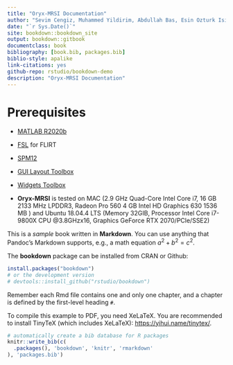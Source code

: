 ```yaml
--- 
title: "Oryx-MRSI Documentation"
author: "Sevim Cengiz, Muhammed Yildirim, Abdullah Bas, Esin Ozturk Isik"
date: "`r Sys.Date()`"
site: bookdown::bookdown_site
output: bookdown::gitbook
documentclass: book
bibliography: [book.bib, packages.bib]
biblio-style: apalike
link-citations: yes
github-repo: rstudio/bookdown-demo
description: "Oryx-MRSI Documentation"
---
```


# Prerequisites

- [MATLAB R2020b](https://www.fil.ion.ucl.ac.uk/spm/software/download/)

- [FSL](https://fsl.fmrib.ox.ac.uk/fsl/fslwiki/FSL) for FLIRT 

- [SPM12](https://www.fil.ion.ucl.ac.uk/spm/software/download/)

- [GUI Layout Toolbox](https://www.mathworks.com/matlabcentral/fileexchange/47982-gui-layout-toolbox)

- [Widgets Toolbox](https://www.mathworks.com/matlabcentral/fileexchange/66235-widgets-toolbox-compatibility-support)

- **Oryx-MRSI** is tested on MAC (2.9 GHz Quad-Core Intel Core i7, 16 GB 2133 MHz LPDDR3, Radeon Pro 560 4 GB
Intel HD Graphics 630 1536 MB ) and Ubuntu 18.04.4 LTS (Memory 32GIB, Processor Intel Core i7-9800X CPU @3.8GHzx16, Graphics GeForce RTX 2070/PCle/SSE2)


This is a _sample_ book written in **Markdown**. You can use anything that Pandoc's Markdown supports, e.g., a math equation $a^2 + b^2 = c^2$.

The **bookdown** package can be installed from CRAN or Github:

```r
install.packages("bookdown")
# or the development version
# devtools::install_github("rstudio/bookdown")
```

Remember each Rmd file contains one and only one chapter, and a chapter is defined by the first-level heading `#`.

To compile this example to PDF, you need XeLaTeX. You are recommended to install TinyTeX (which includes XeLaTeX): <https://yihui.name/tinytex/>.

```r
# automatically create a bib database for R packages
knitr::write_bib(c(
  .packages(), 'bookdown', 'knitr', 'rmarkdown'
), 'packages.bib')
```
